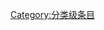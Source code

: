 {{catmore1|[[Wikipedia:微软专题|Wikipedia:微软专题]]}}
{{Articles by Quality|topic=微软|class=category|format=TOC}}
{{CategoryTOC}}
{{emptycat}}

[[Category:分类级条目|Category:分类级条目]]